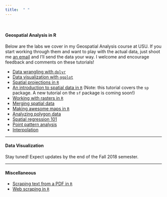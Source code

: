 ```yaml
---
title:  " "
---
```


<br />


#### **Geospatial Analysis in R** 

Below are the labs we cover in my Geospatial Analysis course at USU.  If you start working through them and want to play with the actual data, just shoot me [an email](mailto:emily.burchfield@usu.edu) and I'll send the data your way.  I welcome and encourage feedback and comments on these tutorials!

* [Data wrangling with `dplyr`](files/2_describing_data_lab.html)
* [Data visualization with `ggplot`](files/3_viz_lab.html)
* [Spatial projections in `R`](files/5_projections.html)
* [An introduction to spatial data in `R`](files/5_spatial_intro_lab.html) (Note: this tutorial covers the `sp` package.  A new tutorial on the `sf` package is coming soon!)
* [Working with rasters in `R`](files/6_rasters_lab.html)
* [Merging spatial data](files/7_spatial_data_int_lab.html)
* [Making awesome maps in `R`](files/Maps_in_R.html)
* [Analyzing polygon data](files/Areal_data_LAB.html)
* [Spatial regression 101](files/Spatial_regression_LAB.html)
* [Point pattern analysis](files/Point_pattern_LAB.html)
* [Interpolation](files/Interpolation_LAB.html)

***
#### **Data Visualization**

Stay tuned!  Expect updates by the end of the Fall 2018 semester.

***
#### **Miscellaneous** 

* [Scraping text from a PDF in `R`](files/scraping_text_from_pdf_in_r.pdf)
* [Web scraping in `R`](files/web_scraping_in_r.pdf)